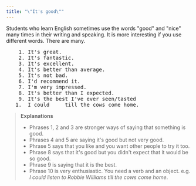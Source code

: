 ```yaml
---
title: "\"It's good\""
---
```


Students who learn English sometimes use the words "good" and "nice" many times in their writing and speaking. It is more interesting if you use different words. There are many.

<pre className="text-xl font-semibold font-sans leading-3">
    1. It's great.
    2. It's fantastic.
    3. It's excellent.
    4. It's better than average.
    5. It's not bad.
    6. I'd recommend it.
    7. I'm very impressed.
    8. It's better than I expected.
    9. It's the best I've ever seen/tasted
   1.  I could ___ till the cows come home.
</pre>

> __Explanations__
> - Phrases 1, 2 and 3 are stronger ways of saying that something is good.
> - Phrases 4 and 5 are saying it's good but not very good.
> - Phrase 5 says that you like and you want other people to try it too.
> - Phrase 8 says that it's good but you didn't expect that it would be so good.
> - Phrase 9 is saying that it is the best.
> - Phrase 10 is very enthusiastic. You need a verb and an object. e.g. _I could listen to Robbie Williams till the cows come home_.
